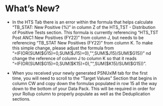 
What's New?
===========

* In the HTS Tab there is an error within the formula that helps calculate “TB_STAT: New Positive (%)” in column Z of the HTS_TST - Distribution of Positive Tests section. This formula is currently referencing “HTS_TST Post ANC1 New Positives (FY22)” from column J, but needs to be referencing “TB_STAT New Positives (FY22)” from column K. To make this simple change, please adjust the formula from
“=IF(OR(SUM(\$G15)=0,SUM(\$J15)=0),"",SUM(\$J15)/SUM(\$G15))”
nd change the reference of column J to column K so that it reads 
“=IF(OR(SUM(\$G15)=0,SUM(\$K15)=0),"",SUM(\$K15)/SUM(\$G15))”. 

* When you received your newly generated PSNUxIM tab for the first time, you will need to scroll to the “Target Values” Section that begins in column CW and copy down the formulas populated in row 15 all the way down to the bottom of your Data Pack. This will be required in order for your Rollup column to properly populate as well as the Deduplication sections.
